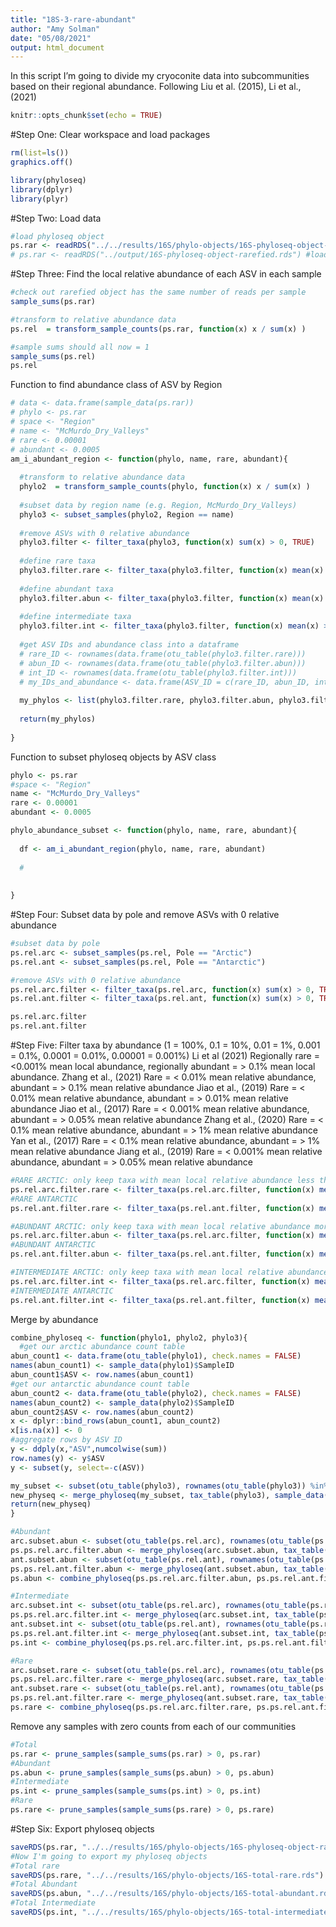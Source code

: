 ```yaml
---
title: "18S-3-rare-abundant"
author: "Amy Solman"
date: "05/08/2021"
output: html_document
---
```

In this script I'm going to divide my cryoconite data into subcommunities based on their regional abundance.
Following Liu et al. (2015), Li et al., (2021)

```r
knitr::opts_chunk$set(echo = TRUE)
```

#Step One: Clear workspace and load packages
```r
rm(list=ls())
graphics.off()

library(phyloseq)
library(dplyr) 
library(plyr)
```

#Step Two: Load data 
```r
#load phyloseq object
ps.rar <- readRDS("../../results/16S/phylo-objects/16S-phyloseq-object-rarefied-decontam.rds") #load unrarefied phyloseq object
# ps.rar <- readRDS("../output/16S-phyloseq-object-rarefied.rds") #load rarefied phyloseq object
```

#Step Three: Find the local relative abundance of each ASV in each sample
```r
#check out rarefied object has the same number of reads per sample
sample_sums(ps.rar)

#transform to relative abundance data
ps.rel  = transform_sample_counts(ps.rar, function(x) x / sum(x) )

#sample sums should all now = 1
sample_sums(ps.rel)
ps.rel
```

Function to find abundance class of ASV by Region
```r
# data <- data.frame(sample_data(ps.rar))
# phylo <- ps.rar
# space <- "Region"
# name <- "McMurdo_Dry_Valleys"
# rare <- 0.00001
# abundant <- 0.0005
am_i_abundant_region <- function(phylo, name, rare, abundant){
  
  #transform to relative abundance data
  phylo2  = transform_sample_counts(phylo, function(x) x / sum(x) )
  
  #subset data by region name (e.g. Region, McMurdo_Dry_Valleys)
  phylo3 <- subset_samples(phylo2, Region == name)
  
  #remove ASVs with 0 relative abundance
  phylo3.filter <- filter_taxa(phylo3, function(x) sum(x) > 0, TRUE)
  
  #define rare taxa
  phylo3.filter.rare <- filter_taxa(phylo3.filter, function(x) mean(x) <= rare, TRUE)
  
  #define abundant taxa
  phylo3.filter.abun <- filter_taxa(phylo3.filter, function(x) mean(x) >= abundant, TRUE)
  
  #define intermediate taxa 
  phylo3.filter.int <- filter_taxa(phylo3.filter, function(x) mean(x) > rare & mean(x) < abundant, TRUE)
  
  #get ASV IDs and abundance class into a dataframe
  # rare_ID <- rownames(data.frame(otu_table(phylo3.filter.rare)))
  # abun_ID <- rownames(data.frame(otu_table(phylo3.filter.abun)))
  # int_ID <- rownames(data.frame(otu_table(phylo3.filter.int)))
  # my_IDs_and_abundance <- data.frame(ASV_ID = c(rare_ID, abun_ID, int_ID), Abun_Class= c(rep("Rare", length(rare_ID)), rep("Abundant", length(abun_ID)), rep("Intermediate", length(int_ID))))
  
  my_phylos <- list(phylo3.filter.rare, phylo3.filter.abun, phylo3.filter.int)
  
  return(my_phylos)
  
}

```

Function to subset phyloseq objects by ASV class
```r
phylo <- ps.rar
#space <- "Region"
name <- "McMurdo_Dry_Valleys"
rare <- 0.00001
abundant <- 0.0005

phylo_abundance_subset <- function(phylo, name, rare, abundant){
  
  df <- am_i_abundant_region(phylo, name, rare, abundant)
  
  #
  
  
}

```

#Step Four: Subset data by pole and remove ASVs with 0 relative abundance
```r
#subset data by pole
ps.rel.arc <- subset_samples(ps.rel, Pole == "Arctic")
ps.rel.ant <- subset_samples(ps.rel, Pole == "Antarctic")

#remove ASVs with 0 relative abundance
ps.rel.arc.filter <- filter_taxa(ps.rel.arc, function(x) sum(x) > 0, TRUE)
ps.rel.ant.filter <- filter_taxa(ps.rel.ant, function(x) sum(x) > 0, TRUE)

ps.rel.arc.filter
ps.rel.ant.filter
```

#Step Five: Filter taxa by abundance (1 = 100%, 0.1 = 10%, 0.01 = 1%, 0.001 = 0.1%, 0.0001 = 0.01%, 0.00001 = 0.001%)
Li et al (2021) Regionally rare = <0.001% mean local abundance, regionally abundant = > 0.1% mean local abundance.
Zhang et al., (2021) Rare = < 0.01% mean relative abundance, abundant = > 0.1% mean relative abundance
Jiao et al., (2019) Rare = < 0.01% mean relative abundance, abundant = > 0.01% mean relative abundance
Jiao et al., (2017) Rare = < 0.001% mean relative abundance, abundant = > 0.05% mean relative abundance
Zhang et al., (2020) Rare = < 0.1% mean relative abundance, abundant = > 1% mean relative abundance 
Yan et al., (2017) Rare = < 0.1% mean relative abundance, abundant = > 1% mean relative abundance
Jiang et al., (2019) Rare = < 0.001% mean relative abundance, abundant = > 0.05% mean relative abundance
```r
#RARE ARCTIC: only keep taxa with mean local relative abundance less than 0.001%
ps.rel.arc.filter.rare <- filter_taxa(ps.rel.arc.filter, function(x) mean(x) < 0.00001, TRUE)
#RARE ANTARCTIC
ps.rel.ant.filter.rare <- filter_taxa(ps.rel.ant.filter, function(x) mean(x) < 0.00001, TRUE)

#ABUNDANT ARCTIC: only keep taxa with mean local relative abundance more than 0.05%
ps.rel.arc.filter.abun <- filter_taxa(ps.rel.arc.filter, function(x) mean(x) > 0.0005, TRUE)
#ABUNDANT ANTARCTIC
ps.rel.ant.filter.abun <- filter_taxa(ps.rel.ant.filter, function(x) mean(x) > 0.0005, TRUE)

#INTERMEDIATE ARCTIC: only keep taxa with mean local relative abundance more than 0.001% and less than 0.05%
ps.rel.arc.filter.int <- filter_taxa(ps.rel.arc.filter, function(x) mean(x) > 0.00001 & mean(x) < 0.0005, TRUE)
#INTERMEDIATE ANTARCTIC
ps.rel.ant.filter.int <- filter_taxa(ps.rel.ant.filter, function(x) mean(x) > 0.00001 & mean(x) < 0.0005, TRUE)

```

Merge by abundance
```r
combine_phyloseq <- function(phylo1, phylo2, phylo3){
  #get our arctic abundance count table
abun_count1 <- data.frame(otu_table(phylo1), check.names = FALSE)
names(abun_count1) <- sample_data(phylo1)$SampleID
abun_count1$ASV <- row.names(abun_count1)
#get our antarctic abundance count table
abun_count2 <- data.frame(otu_table(phylo2), check.names = FALSE)
names(abun_count2) <- sample_data(phylo2)$SampleID
abun_count2$ASV <- row.names(abun_count2)
x <- dplyr::bind_rows(abun_count1, abun_count2)
x[is.na(x)] <- 0
#aggregate rows by ASV ID
y <- ddply(x,"ASV",numcolwise(sum))
row.names(y) <- y$ASV
y <- subset(y, select=-c(ASV))

my_subset <- subset(otu_table(phylo3), rownames(otu_table(phylo3)) %in% row.names(y))
new_physeq <- merge_phyloseq(my_subset, tax_table(phylo3), sample_data(phylo3), phy_tree(phylo3))
return(new_physeq)
}

#Abundant
arc.subset.abun <- subset(otu_table(ps.rel.arc), rownames(otu_table(ps.rel.arc)) %in% rownames(otu_table(ps.rel.arc.filter.abun)))
ps.ps.rel.arc.filter.abun <- merge_phyloseq(arc.subset.abun, tax_table(ps.rel.arc), sample_data(ps.rel.arc), phy_tree(ps.rel.arc))
ant.subset.abun <- subset(otu_table(ps.rel.ant), rownames(otu_table(ps.rel.ant)) %in% rownames(otu_table(ps.rel.ant.filter.abun)))
ps.ps.rel.ant.filter.abun <- merge_phyloseq(ant.subset.abun, tax_table(ps.rel.ant), sample_data(ps.rel.ant), phy_tree(ps.rel.ant))
ps.abun <- combine_phyloseq(ps.ps.rel.arc.filter.abun, ps.ps.rel.ant.filter.abun, ps.rar)

#Intermediate
arc.subset.int <- subset(otu_table(ps.rel.arc), rownames(otu_table(ps.rel.arc)) %in% rownames(otu_table(ps.rel.arc.filter.int)))
ps.ps.rel.arc.filter.int <- merge_phyloseq(arc.subset.int, tax_table(ps.rel.arc), sample_data(ps.rel.arc), phy_tree(ps.rel.arc))
ant.subset.int <- subset(otu_table(ps.rel.ant), rownames(otu_table(ps.rel.ant)) %in% rownames(otu_table(ps.rel.ant.filter.int)))
ps.ps.rel.ant.filter.int <- merge_phyloseq(ant.subset.int, tax_table(ps.rel.ant), sample_data(ps.rel.ant), phy_tree(ps.rel.ant))
ps.int <- combine_phyloseq(ps.ps.rel.arc.filter.int, ps.ps.rel.ant.filter.int, ps.rar)

#Rare
arc.subset.rare <- subset(otu_table(ps.rel.arc), rownames(otu_table(ps.rel.arc)) %in% rownames(otu_table(ps.rel.arc.filter.rare)))
ps.ps.rel.arc.filter.rare <- merge_phyloseq(arc.subset.rare, tax_table(ps.rel.arc), sample_data(ps.rel.arc), phy_tree(ps.rel.arc))
ant.subset.rare <- subset(otu_table(ps.rel.ant), rownames(otu_table(ps.rel.ant)) %in% rownames(otu_table(ps.rel.ant.filter.rare)))
ps.ps.rel.ant.filter.rare <- merge_phyloseq(ant.subset.rare, tax_table(ps.rel.ant), sample_data(ps.rel.ant), phy_tree(ps.rel.ant))
ps.rare <- combine_phyloseq(ps.ps.rel.arc.filter.rare, ps.ps.rel.ant.filter.rare, ps.rar)
```

Remove any samples with zero counts from each of our communities
```r
#Total
ps.rar <- prune_samples(sample_sums(ps.rar) > 0, ps.rar)
#Abundant
ps.abun <- prune_samples(sample_sums(ps.abun) > 0, ps.abun)
#Intermediate
ps.int <- prune_samples(sample_sums(ps.int) > 0, ps.int)
#Rare
ps.rare <- prune_samples(sample_sums(ps.rare) > 0, ps.rare)
```

#Step Six: Export phyloseq objects
```r
saveRDS(ps.rar, "../../results/16S/phylo-objects/16S-phyloseq-object-rarefied-decontam.rds")
#Now I'm going to export my phyloseq objects
#Total rare
saveRDS(ps.rare, "../../results/16S/phylo-objects/16S-total-rare.rds")
#Total Abundant
saveRDS(ps.abun, "../../results/16S/phylo-objects/16S-total-abundant.rds")
#Total Intermediate 
saveRDS(ps.int, "../../results/16S/phylo-objects/16S-total-intermediate.rds")
```
